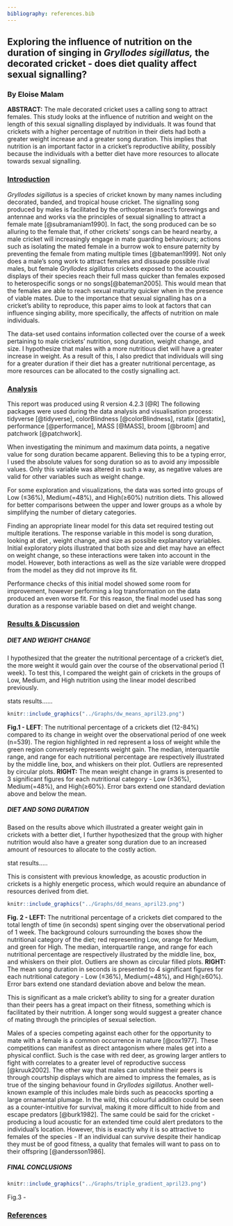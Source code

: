 ```yaml
---
bibliography: references.bib
---
```


## **Exploring the influence of nutrition on the duration of singing in *Gryllodes sigillatus,* the decorated cricket - does diet quality affect sexual signalling?**

### **By Eloise Malam**

**ABSTRACT:** The male decorated cricket uses a calling song to attract females. This study looks at the influence of nutrition and weight on the length of this sexual signalling displayed by individuals. It was found that crickets with a higher percentage of nutrition in their diets had both a greater weight increase and a greater song duration. This implies that nutrition is an important factor in a cricket's reproductive ability, possibly because the individuals with a better diet have more resources to allocate towards sexual signalling.

### [**Introduction**]{.underline}

*Gryllodes sigillatus* is a species of cricket known by many names including decorated, banded, and tropical house cricket. The signalling song produced by males is facilitated by the orthopteran insect's forewings and antennae and works via the principles of sexual signalling to attract a female mate [@subramaniam1990]. In fact, the song produced can be so alluring to the female that, if other crickets' songs can be heard nearby, a male cricket will increasingly engage in mate guarding behaviours; actions such as isolating the mated female in a burrow wok to ensure paternity by preventing the female from mating multiple times [@bateman1999]. Not only does a male's song work to attract females and dissuade possible rival males, but female *Gryllodes sigillatus* crickets exposed to the acoustic displays of their species reach their full mass quicker than females exposed to heterospecific songs or no songs[@bateman2005]. This would mean that the females are able to reach sexual maturity quicker when in the presence of viable mates. Due to the importance that sexual signalling has on a cricket's ability to reproduce, this paper aims to look at factors that can influence singing ability, more specifically, the affects of nutrition on male individuals.

The data-set used contains information collected over the course of a week pertaining to male crickets' nutrition, song duration, weight change, and size. I hypothesize that males with a more nutritious diet will have a greater increase in weight. As a result of this, I also predict that individuals will sing for a greater duration if their diet has a greater nutritional percentage, as more resources can be allocated to the costly signalling act.

### [**Analysis**]{.underline}

This report was produced using R version 4.2.3 [@R] The following packages were used during the data analysis and visualisation process: tidyverse [@tidyverse], colorBlindness [@colorBlindness], rstatix [@rstatix], performance [@performance], MASS [@MASS], broom [@broom] and patchwork [@patchwork].

When investigating the minimum and maximum data points, a negative value for song duration became apparent. Believing this to be a typing error, I used the absolute values for song duration so as to avoid any impossible values. Only this variable was altered in such a way, as negative values are valid for other variables such as weight change.

For some exploration and visualizations, the data was sorted into groups of Low (≤36%), Medium(=48%), and High(≥60%) nutrition diets. This allowed for better comparisons between the upper and lower groups as a whole by simplifying the number of dietary categories.

Finding an appropriate linear model for this data set required testing out multiple iterations. The response variable in this model is song duration, looking at diet , weight change, and size as possible explanatory variables. Initial exploratory plots illustrated that both size and diet may have an effect on weight change, so these interactions were taken into account in the model. However, both interactions as well as the size variable were dropped from the model as they did not improve its fit.

Performance checks of this initial model showed some room for improvement, however performing a log transformation on the data produced an even worse fit. For this reason, the final model used has song duration as a response variable based on diet and weight change.

### [**Results & Discussion**]{.underline}

##### **DIET AND WEIGHT CHANGE**

I hypothesized that the greater the nutritional percentage of a cricket's diet, the more weight it would gain over the course of the observational period (1 week). To test this, I compared the weight gain of crickets in the groups of Low, Medium, and High nutrition using the linear model described previously.

stats results......

```r
knitr::include_graphics("../Graphs/dw_means_april23.png")

```

**Fig.1 - LEFT**: The nutritional percentage of a crickets diet (12-84%) compared to its change in weight over the observational period of one week (n=539). The region highlighted in red represent a loss of weight while the green region conversely represents weight gain. The median, interquartile range, and range for each nutritional percentage are respectively illustrated by the middle line, box, and whiskers on their plot. Outliers are represented by circular plots. **RIGHT:** The mean weight change in grams is presented to 3 significant figures for each nutritional category - Low (≤36%), Medium(=48%), and High(≥60%). Error bars extend one standard deviation above and below the mean.

##### **DIET AND SONG DURATION**

Based on the results above which illustrated a greater weight gain in crickets with a better diet, I further hypothesized that the group with higher nutrition would also have a greater song duration due to an increased amount of resources to allocate to the costly action.

stat results.....

This is consistent with previous knowledge, as acoustic production in crickets is a highly energetic process, which would require an abundance of resources derived from diet.

```r
knitr::include_graphics("../Graphs/dd_means_april23.png")

```

**Fig. 2 - LEFT:** The nutritional percentage of a crickets diet compared to the total length of time (in seconds) spent singing over the observational period of 1 week. The background colours surrounding the boxes show the nutritional category of the diet; red representing Low, orange for Medium, and green for High. The median, interquartile range, and range for each nutritional percentage are respectively illustrated by the middle line, box, and whiskers on their plot. Outliers are shown as circular filled plots. **RIGHT:** The mean song duration in seconds is presented to 4 significant figures for each nutritional category - Low (≤36%), Medium(=48%), and High(≥60%). Error bars extend one standard deviation above and below the mean.

This is significant as a male cricket's ability to sing for a greater duration than their peers has a great impact on their fitness, something which is facilitated by their nutrition. A longer song would suggest a greater chance of mating through the principles of sexual selection.

Males of a species competing against each other for the opportunity to mate with a female is a common occurrence in nature [@cox1977]. These competitions can manifest as direct antagonism where males get into a physical conflict. Such is the case with red deer, as growing larger antlers to fight with correlates to a greater level of reproductive success [@kruuk2002]. The other way that males can outshine their peers is through courtship displays which are aimed to impress the females, as is true of the singing behaviour found in *Gryllodes sigillatus*. Another well-known example of this includes male birds such as peacocks sporting a large ornamental plumage. In the wild, this colourful addition could be seen as a counter-intuitive for survival, making it more difficult to hide from and escape predators [@burk1982]. The same could be said for the cricket - producing a loud acoustic for an extended time could alert predators to the individual's location. However, this is exactly why it is so attractive to females of the species - If an individual can survive despite their handicap they must be of good fitness, a quality that females will want to pass on to their offspring [@andersson1986].

##### **FINAL CONCLUSIONS**

```r
knitr::include_graphics("../Graphs/triple_gradient_april23.png")

```

Fig.3 -

### [**References**]{.underline}
